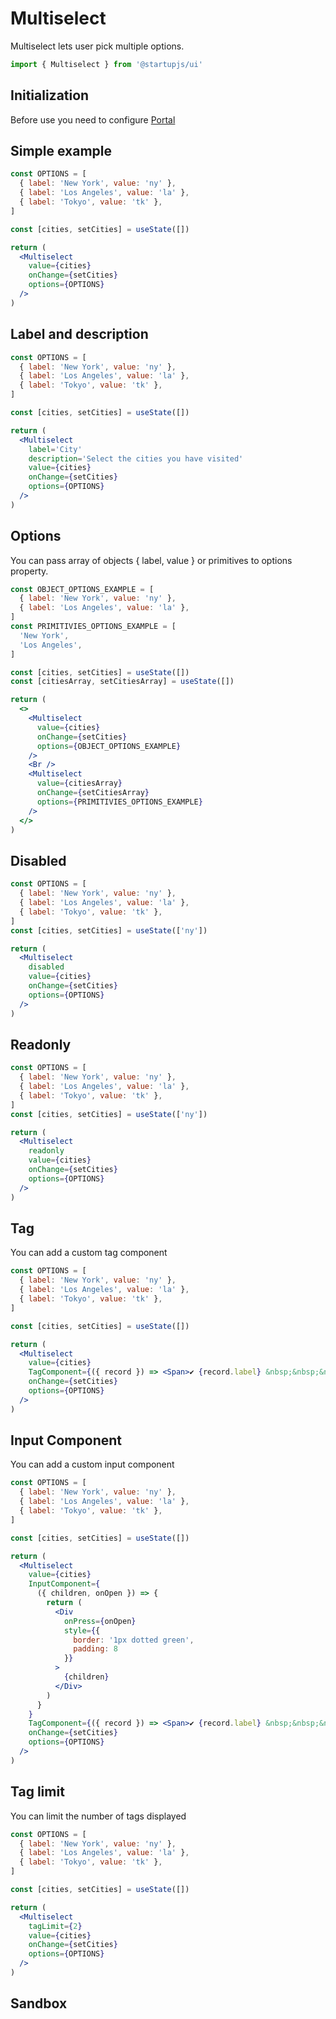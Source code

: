 
# Multiselect

Multiselect lets user pick multiple options.

```jsx
import { Multiselect } from '@startupjs/ui'
```

## Initialization

Before use you need to configure [Portal](/docs/components/Portal)

## Simple example

```jsx example
const OPTIONS = [
  { label: 'New York', value: 'ny' },
  { label: 'Los Angeles', value: 'la' },
  { label: 'Tokyo', value: 'tk' },
]

const [cities, setCities] = useState([])

return (
  <Multiselect
    value={cities}
    onChange={setCities}
    options={OPTIONS}
  />
)
```

## Label and description

```jsx example
const OPTIONS = [
  { label: 'New York', value: 'ny' },
  { label: 'Los Angeles', value: 'la' },
  { label: 'Tokyo', value: 'tk' },
]

const [cities, setCities] = useState([])

return (
  <Multiselect
    label='City'
    description='Select the cities you have visited'
    value={cities}
    onChange={setCities}
    options={OPTIONS}
  />
)
```

## Options

You can pass array of objects { label, value } or primitives to options property.

```jsx example
const OBJECT_OPTIONS_EXAMPLE = [
  { label: 'New York', value: 'ny' },
  { label: 'Los Angeles', value: 'la' },
]
const PRIMITIVIES_OPTIONS_EXAMPLE = [
  'New York',
  'Los Angeles',
]

const [cities, setCities] = useState([])
const [citiesArray, setCitiesArray] = useState([])

return (
  <>
    <Multiselect
      value={cities}
      onChange={setCities}
      options={OBJECT_OPTIONS_EXAMPLE}
    />
    <Br />
    <Multiselect
      value={citiesArray}
      onChange={setCitiesArray}
      options={PRIMITIVIES_OPTIONS_EXAMPLE}
    />
  </>
)
```

## Disabled

```jsx example
const OPTIONS = [
  { label: 'New York', value: 'ny' },
  { label: 'Los Angeles', value: 'la' },
  { label: 'Tokyo', value: 'tk' },
]
const [cities, setCities] = useState(['ny'])

return (
  <Multiselect
    disabled
    value={cities}
    onChange={setCities}
    options={OPTIONS}
  />
)
```

## Readonly

```jsx example
const OPTIONS = [
  { label: 'New York', value: 'ny' },
  { label: 'Los Angeles', value: 'la' },
  { label: 'Tokyo', value: 'tk' },
]
const [cities, setCities] = useState(['ny'])

return (
  <Multiselect
    readonly
    value={cities}
    onChange={setCities}
    options={OPTIONS}
  />
)
```

## Tag

You can add a custom tag component

```jsx example
const OPTIONS = [
  { label: 'New York', value: 'ny' },
  { label: 'Los Angeles', value: 'la' },
  { label: 'Tokyo', value: 'tk' },
]

const [cities, setCities] = useState([])

return (
  <Multiselect
    value={cities}
    TagComponent={({ record }) => <Span>✔ {record.label} &nbsp;&nbsp;&nbsp;&nbsp;</Span>}
    onChange={setCities}
    options={OPTIONS}
  />
)
```

## Input Component

You can add a custom input component

```jsx example
const OPTIONS = [
  { label: 'New York', value: 'ny' },
  { label: 'Los Angeles', value: 'la' },
  { label: 'Tokyo', value: 'tk' },
]

const [cities, setCities] = useState([])

return (
  <Multiselect
    value={cities}
    InputComponent={
      ({ children, onOpen }) => {
        return (
          <Div
            onPress={onOpen}
            style={{
              border: '1px dotted green',
              padding: 8
            }}
          >
            {children}
          </Div>
        )
      }
    }
    TagComponent={({ record }) => <Span>✔ {record.label} &nbsp;&nbsp;&nbsp;&nbsp;</Span>}
    onChange={setCities}
    options={OPTIONS}
  />
)
```

## Tag limit

You can limit the number of tags displayed

```jsx example
const OPTIONS = [
  { label: 'New York', value: 'ny' },
  { label: 'Los Angeles', value: 'la' },
  { label: 'Tokyo', value: 'tk' },
]

const [cities, setCities] = useState([])

return (
  <Multiselect
    tagLimit={2}
    value={cities}
    onChange={setCities}
    options={OPTIONS}
  />
)
```

## Sandbox

<Sandbox Component={Multiselect} />
